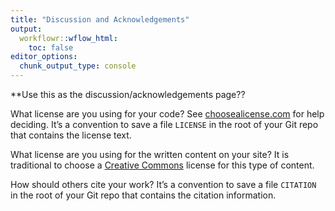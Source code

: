 ```yaml
---
title: "Discussion and Acknowledgements"
output:
  workflowr::wflow_html:
    toc: false
editor_options:
  chunk_output_type: console
---
```


**Use this as the discussion/acknowledgements page??



What license are you using for your code? See [choosealicense.com][choose] for
help deciding. It's a convention to save a file `LICENSE` in the root of your
Git repo that contains the license text.

What license are you using for the written content on your site? It is
traditional to choose a [Creative Commons][cc] license for this type of content.

[choose]: https://choosealicense.com/
[cc]: https://creativecommons.org/choose/

How should others cite your work? It's a convention to save a file `CITATION`
in the root of your Git repo that contains the citation information.
